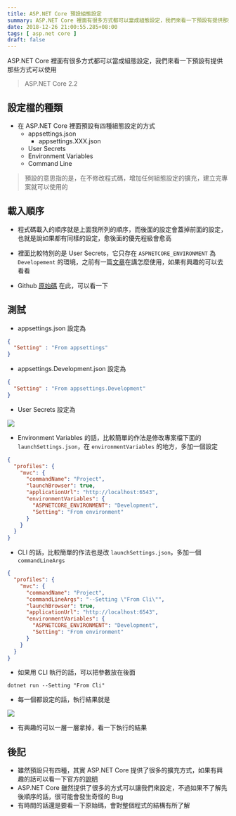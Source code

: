 ```yaml
---
title: ASP.NET Core 預設組態設定
summary: ASP.NET Core 裡面有很多方式都可以當成組態設定，我們來看一下預設有提供那些方式可以使用
date: 2018-12-26 21:00:55.285+08:00
tags: [ asp.net core ]
draft: false
---
```


ASP.NET Core 裡面有很多方式都可以當成組態設定，我們來看一下預設有提供那些方式可以使用

> ASP.NET Core 2.2

## 設定檔的種類

- 在 ASP.NET Core 裡面預設有四種組態設定的方式
	- appsettings.json
		- appsettings.XXX.json
	- User Secrets
	- Environment Variables
	- Command Line

> 預設的意思指的是，在不修改程式碼，增加任何組態設定的擴充，建立完專案就可以使用的

## 載入順序

- 程式碼載入的順序就是上面我所列的順序，而後面的設定會蓋掉前面的設定，也就是說如果都有同樣的設定，愈後面的優先程級會愈高

- 裡面比較特別的是 User Secrets，它只存在 `ASPNETCORE_ENVIRONMENT` 為 `Developement` 的環境，之前有一篇[文章](https://blog.cashwu.com/blog/asp-net-core-user-secret)在講怎麼使用，如果有興趣的可以去看看

- Github [原始碼](https://github.com/aspnet/AspNetCore/blob/master/src/DefaultBuilder/src/WebHost.cs#L162) 在此，可以看一下

## 測試

- appsettings.json 設定為

```json
{
  "Setting" : "From appsettings"
}
```

- appsettings.Development.json 設定為

```json
{
  "Setting" : "From appsettings.Development"
}
```

- User Secrets 設定為

![](/static/images/404.webp)

- Environment Variables 的話，比較簡單的作法是修改專案檔下面的 `launchSettings.json`，在 `environmentVariables` 的地方，多加一個設定

```json
{
  "profiles": {
    "mvc": {
      "commandName": "Project",
      "launchBrowser": true,
      "applicationUrl": "http://localhost:6543",
      "environmentVariables": {
        "ASPNETCORE_ENVIRONMENT": "Development",
        "Setting": "From environment"
      }
    }
  }
}
```

- CLI 的話，比較簡單的作法也是改 `launchSettings.json`，多加一個 `commandLineArgs`

```json
{
  "profiles": {
    "mvc": {
      "commandName": "Project",
      "commandLineArgs": "--Setting \"From Cli\"",
      "launchBrowser": true,
      "applicationUrl": "http://localhost:6543",
      "environmentVariables": {
        "ASPNETCORE_ENVIRONMENT": "Development",
        "Setting": "From environment"
      }
    }
  }
}
```

- 如果用 CLI 執行的話，可以把參數放在後面

```shell
dotnet run --Setting "From Cli"
```

- 每一個都設定的話，執行結果就是

![](/static/images/404.webp)

- 有興趣的可以一層一層拿掉，看一下執行的結果

## 後記

- 雖然預設只有四種，其實 ASP.NET Core 提供了很多的擴充方式，如果有興趣的話可以看一下官方的[說明](https://docs.microsoft.com/zh-tw/aspnet/core/fundamentals/configuration/?view=aspnetcore-2.2)
- ASP.NET Core 雖然提供了很多的方式可以讓我們來設定，不過如果不了解先後順序的話，很可能會發生奇怪的 Bug
- 有時間的話還是要看一下原始碼，會對整個程式的結構有所了解